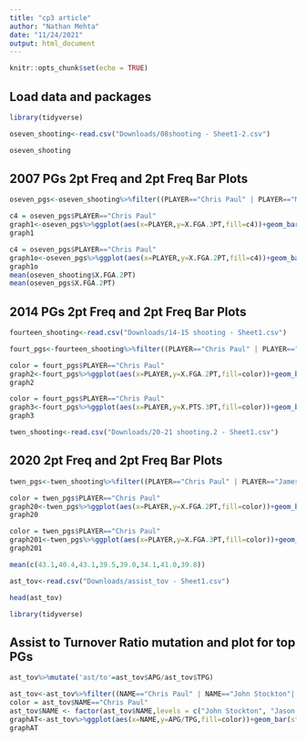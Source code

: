 ```yaml
---
title: "cp3 article"
author: "Nathan Mehta"
date: "11/24/2021"
output: html_document
---
```


```r
knitr::opts_chunk$set(echo = TRUE)
```
## Load data and packages
```r
library(tidyverse)
```


```r
oseven_shooting<-read.csv("Downloads/08shooting - Sheet1-2.csv")
```

```r
oseven_shooting
```
## 2007 PGs 2pt Freq and 2pt Freq Bar Plots
```r
oseven_pgs<-oseven_shooting%>%filter((PLAYER=="Chris Paul" | PLAYER=="Monta Ellis"| PLAYER=="Allen Iverson"|PLAYER=="Andre Miller"| PLAYER=="Jason Kidd"|PLAYER=="Raymond Felton"|PLAYER=="Mo Williams"|PLAYER=="Deron Williams"))
```
```r
c4 = oseven_pgs$PLAYER=="Chris Paul"
graph1<-oseven_pgs%>%ggplot(aes(x=PLAYER,y=X.FGA.3PT,fill=c4))+geom_bar(stat="identity") +theme(axis.text.x = element_text(angle = 90)) + xlab("2007-2008 Point Guards") +ylab("3-Point Shot Freq%")+geom_hline(yintercept = 18.4)
graph1
```

```r
c4 = oseven_pgs$PLAYER=="Chris Paul"
graph1o<-oseven_pgs%>%ggplot(aes(x=PLAYER,y=X.FGA.2PT,fill=c4))+geom_bar(stat="identity") +theme(axis.text.x = element_text(angle = 90)) + xlab("2007-2008 Point Guards") +ylab("2-point shot frequency%")+geom_hline(yintercept = 70.5)
graph1o
mean(oseven_shooting$X.FGA.2PT)
mean(oseven_pgs$X.FGA.2PT)
```
## 2014 PGs 2pt Freq and 2pt Freq Bar Plots
```r
fourteen_shooting<-read.csv("Downloads/14-15 shooting - Sheet1.csv")
```
```r
fourt_pgs<-fourteen_shooting%>%filter((PLAYER=="Chris Paul" | PLAYER=="Ty Lawson"| PLAYER=="John Wall"|PLAYER=="Damian Lillard"| PLAYER=="Kemba Walker"|PLAYER=="Kyle Lowry"|PLAYER=="Russell Westbrook"|PLAYER=="Stephen Curry"))
```

```r
color = fourt_pgs$PLAYER=="Chris Paul"
graph2<-fourt_pgs%>%ggplot(aes(x=PLAYER,y=X.FGA.2PT,fill=color))+geom_bar(stat="identity") +theme(axis.text.x = element_text(angle = 90)) + xlab("2014-2015 Point Guards") +ylab("2-Point Shot Freq%")
graph2
```

```r
color = fourt_pgs$PLAYER=="Chris Paul"
graph3<-fourt_pgs%>%ggplot(aes(x=PLAYER,y=X.PTS.3PT,fill=color))+geom_bar(stat="identity") +theme(axis.text.x = element_text(angle = 90)) + xlab("2014-2015 Point Guards") +ylab("3-Point Shot Freq%")
graph3
```

```r
twen_shooting<-read.csv("Downloads/20-21 shooting.2 - Sheet1.csv")
```

## 2020 2pt Freq and 2pt Freq Bar Plots
```r
twen_pgs<-twen_shooting%>%filter((PLAYER=="Chris Paul" | PLAYER=="James Harden"| PLAYER=="Russell Westbrook"|PLAYER=="Damian Lillard"| PLAYER=="Jamal Murray"|PLAYER=="Trae Young"|PLAYER=="Luka Doncic"|PLAYER=="Stephen Curry"))
```

```r
color = twen_pgs$PLAYER=="Chris Paul"
graph20<-twen_pgs%>%ggplot(aes(x=PLAYER,y=X.FGA.2PT,fill=color))+geom_bar(stat="identity") +theme(axis.text.x = element_text(angle = 90)) + xlab("2020-2021 Point Guards") +ylab("2-Point Shot Freq%") +geom_hline(yintercept = 59.4)
graph20

```

```r
color = twen_pgs$PLAYER=="Chris Paul"
graph201<-twen_pgs%>%ggplot(aes(x=PLAYER,y=X.FGA.3PT,fill=color))+geom_bar(stat="identity") +theme(axis.text.x = element_text(angle = 90)) + xlab("2020-2021 Point Guards") +ylab("3-Point Shot Freq%")+geom_hline(yintercept = 40)
graph201
```

```r
mean(c(43.1,40.4,43.1,39.5,39.0,34.1,41.0,39.8))
```

```r
ast_tov<-read.csv("Downloads/assist_tov - Sheet1.csv")
```

```r
head(ast_tov)
```

```r
library(tidyverse)
```
## Assist to Turnover Ratio mutation and plot for top PGs
```r
ast_tov%>%mutate('ast/to'=ast_tov$APG/ast_tov$TPG)
```

```r
ast_tov<-ast_tov%>%filter((NAME=="Chris Paul" | NAME=="John Stockton"| NAME=="LeBron James"|NAME=="Magic Johnson"| NAME=="Mark Jackson"|NAME=="Jason Kidd"|NAME=="Gary Payton"|NAME=="Steve Nash"|NAME=='Andre Miller'|NAME=='Isiah Thomas'))
color = ast_tov$NAME=="Chris Paul"
ast_tov$NAME <- factor(ast_tov$NAME,levels = c("John Stockton", "Jason Kidd", "Chris Paul", "Steve Nash","Mark Jackson","Magic Johnson","LeBron James","Gary Payton","Isiah Thomas","Andre Miller"))
graphAT<-ast_tov%>%ggplot(aes(x=NAME,y=APG/TPG,fill=color))+geom_bar(stat="identity") +theme(axis.text.x = element_text(angle = 90)) + xlab("Top 10 Assisters") +ylab("Assist/Turnover Ratio")
graphAT
```

